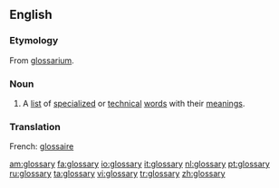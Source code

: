 ==English==
{{wikipedia}}
===Etymology===
From {{L.}} [[glossarium]].
===Noun===
{{en-noun-reg-y|glossar|y}}
# A [[list]] of [[specialized]] or [[technical]] [[word]]s with their [[meaning]]s.

===Translation===
French: [[glossaire]]

[[am:glossary]]
[[fa:glossary]]
[[io:glossary]]
[[it:glossary]]
[[nl:glossary]]
[[pt:glossary]]
[[ru:glossary]]
[[ta:glossary]]
[[vi:glossary]]
[[tr:glossary]]
[[zh:glossary]]